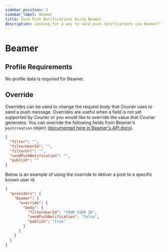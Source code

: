 ```yaml
---
sidebar_position: 3
sidebar_label: Beamer
title: Send Push Notifications Using Beamer
description: Looking for a way to send push notifications via Beamer? This step-by-step tutorial will show you how to integrate Beamer's API the easy way.
---
```


# Beamer

## Profile Requirements

No profile data is required for Beamer.

## Override

Overrides can be used to change the request body that Courier uses to send a push message. Overrides are useful when a field is not yet supported by Courier or you would like to override the value that Courier generates. You can override the following fields from Beamer’s `postcreation` object ([documented here in Beamer's API docs](https://www.getbeamer.com/api#definition-PostCreation)).

```json
{
  "filter": "",
  "filterUserId": "",
  "filterUrl": "",
  "sendPushNotification": "",
  "publish": ""
}
```

Below is an example of using the override to deliver a post to a specific known user id.

```json title=JSON
{
  "providers": {
    "beamer": {
      "override": {
        "body": {
          "filterUserId": "YOUR USER ID",
          "sendPushNotification": "false",
          "publish": "true"
        }
      }
    }
  }
}
```
